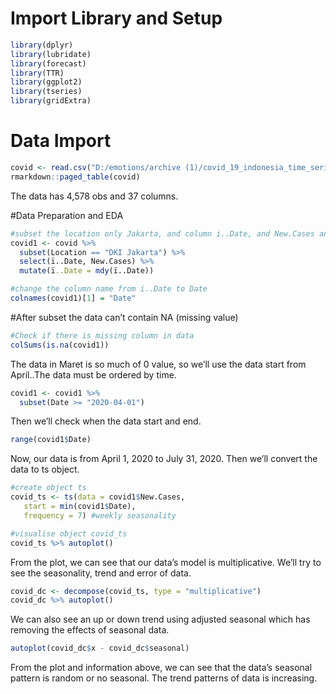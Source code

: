 
# Import Library and Setup
```{r}
library(dplyr)
library(lubridate)
library(forecast)
library(TTR)
library(ggplot2)
library(tseries)
library(gridExtra)
```

# Data Import
```{r}
covid <- read.csv("D:/emotions/archive (1)/covid_19_indonesia_time_series_all.csv")
rmarkdown::paged_table(covid)
```
The data has 4,578 obs and 37 columns. 

#Data Preparation and EDA
```{r}
#subset the location only Jakarta, and column i..Date, and New.Cases and change data type
covid1 <- covid %>% 
  subset(Location == "DKI Jakarta") %>% 
  select(ï..Date, New.Cases) %>% 
  mutate(ï..Date = mdy(ï..Date)) 

#change the column name from i..Date to Date
colnames(covid1)[1] = "Date"
```
#After subset the data can’t contain NA (missing value)

```{r}
#Check if there is missing column in data
colSums(is.na(covid1))
```
The data in Maret is so much of 0 value, so we’ll use the data start from April..The data must be ordered by time.

```{r}
covid1 <- covid1 %>% 
  subset(Date >= "2020-04-01")
```
Then we’ll check when the data start and end.


```{r}
range(covid1$Date)
```
Now, our data is from April 1, 2020 to July 31, 2020. Then we’ll convert the data to ts object.


```{r}
#create object ts 
covid_ts <- ts(data = covid1$New.Cases,
   start = min(covid1$Date),
   frequency = 7) #weekly seasonality 

#visualise object covid_ts
covid_ts %>% autoplot()
```
From the plot, we can see that our data’s model is multiplicative. We’ll try to see the seasonality, trend and error of data.

```{r}
covid_dc <- decompose(covid_ts, type = "multiplicative")
covid_dc %>% autoplot()
```
We can also see an up or down trend using adjusted seasonal which has removing the effects of seasonal data.
```{r}
autoplot(covid_dc$x - covid_dc$seasonal)
```
From the plot and information above, we can see that the data’s seasonal pattern is random or no seasonal. The trend patterns of data is increasing.
